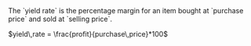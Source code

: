   <Accordion icon="percent" title="Yield Rate (YRT)">
    <ResponseField name="yield rate" type="decimal">
      The `yield rate` is the percentage margin for an item bought at `purchase price` and sold at `selling price`.
      <p>$yield\,rate = \frac{profit}{purchase\,price}*100$</p>
    </ResponseField>
  </Accordion>